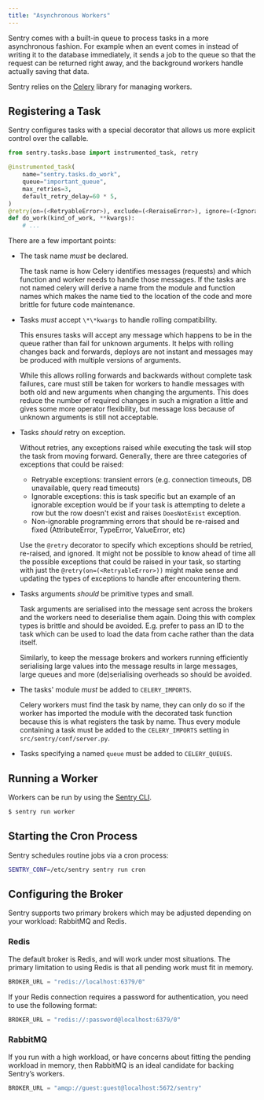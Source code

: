 ```yaml
---
title: "Asynchronous Workers"
---
```


Sentry comes with a built-in queue to process tasks in a more asynchronous fashion. For example when an event comes in instead of writing it to the database immediately, it sends a job to the queue so that the request can be returned right away, and the background workers handle actually saving that data.

Sentry relies on the [Celery](https://docs.celeryproject.org/) library for managing workers.

## Registering a Task

Sentry configures tasks with a special decorator that allows us more explicit control over the callable.

```python
from sentry.tasks.base import instrumented_task, retry

@instrumented_task(
    name="sentry.tasks.do_work",
    queue="important_queue",
    max_retries=3,
    default_retry_delay=60 * 5,
)
@retry(on=(<RetryableError>), exclude=(<ReraiseError>), ignore=(<IgnorableError>))
def do_work(kind_of_work, **kwargs):
    # ...
```

There are a few important points:

- The task name _must_ be declared.

  The task name is how Celery identifies messages (requests) and which
  function and worker needs to handle those messages.  If the tasks
  are not named celery will derive a name from the module and function
  names which makes the name tied to the location of the code and more
  brittle for future code maintenance.

- Tasks _must_ accept `\*\*kwargs` to handle rolling compatibility.

  This ensures tasks will accept any message which happens to be in
  the queue rather than fail for unknown arguments.  It helps with
  rolling changes back and forwards, deploys are not instant and
  messages may be produced with multiple versions of arguments.

  While this allows rolling forwards and backwards without complete
  task failures, care must still be taken for workers to handle
  messages with both old and new arguments when changing the
  arguments.  This does reduce the number of required changes in such
  a migration a little and gives some more operator flexibility, but
  message loss because of unknown arguments is still not acceptable.

- Tasks _should_ retry on exception.

  Without retries, any exceptions raised while executing the task will stop 
  the task from moving forward. Generally, there are three categories of 
  exceptions that could be raised:
  - Retryable exceptions: transient errors (e.g. connection timeouts, 
  DB unavailable, query read timeouts) 
  - Ignorable exceptions: this is task specific but an example of an 
    ignorable exception would be if your task is attempting to delete a row 
    but the row doesn't exist and raises `DoesNotExist` exception. 
  - Non-ignorable programming errors that should be re-raised and fixed 
    (AttributeError, TypeError, ValueError, etc) 
  
  Use the `@retry` decorator to specify which exceptions should be retried, 
  re-raised, and ignored. It might not be possible to know ahead of time 
  all the possible exceptions that could be raised in your task, so starting 
  with just the `@retry(on=(<RetryableError>))` might make sense and 
  updating the types of exceptions to handle after encountering them.

- Tasks arguments _should_ be primitive types and small.

  Task arguments are serialised into the message sent across the
  brokers and the workers need to deserialise them again.  Doing this
  with complex types is brittle and should be avoided.  E.g. prefer to
  pass an ID to the task which can be used to load the data from cache
  rather than the data itself.

  Similarly, to keep the message brokers and workers running
  efficiently serialising large values into the message results in
  large messages, large queues and more (de)serialising overheads so
  should be avoided.

- The tasks' module _must_ be added to `CELERY_IMPORTS`.

  Celery workers must find the task by name, they can only do so if
  the worker has imported the module with the decorated task function
  because this is what registers the task by name.  Thus every module
  containing a task must be added to the `CELERY_IMPORTS` setting in
  `src/sentry/conf/server.py`.

- Tasks specifying a named `queue` must be added to `CELERY_QUEUES`.


## Running a Worker

Workers can be run by using the [Sentry CLI](https://docs.sentry.io/product/cli/).

```bash
$ sentry run worker
```

## Starting the Cron Process

Sentry schedules routine jobs via a cron process:

```bash
SENTRY_CONF=/etc/sentry sentry run cron
```

## Configuring the Broker

Sentry supports two primary brokers which may be adjusted depending on your workload: RabbitMQ and Redis.

### Redis

The default broker is Redis, and will work under most situations. The primary limitation to using Redis is that all pending work must fit in memory.

```python
BROKER_URL = "redis://localhost:6379/0"
```

If your Redis connection requires a password for authentication, you need to use the following format:

```python
BROKER_URL = "redis://:password@localhost:6379/0"
```

### RabbitMQ

If you run with a high workload, or have concerns about fitting the pending workload in memory, then RabbitMQ is an ideal candidate for backing Sentry’s workers.

```python
BROKER_URL = "amqp://guest:guest@localhost:5672/sentry"
```
